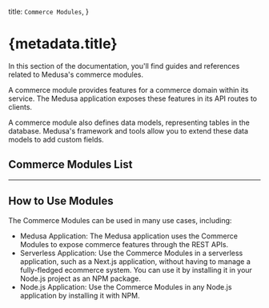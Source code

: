 
  title: `Commerce Modules`,
}

# {metadata.title}

In this section of the documentation, you'll find guides and references related to Medusa's commerce modules.

A commerce module provides features for a commerce domain within its service. The Medusa application exposes these features in its API routes to clients.

A commerce module also defines data models, representing tables in the database. Medusa's framework and tools allow you to extend these data models to add custom fields.

## Commerce Modules List

<ChildDocs onlyTopLevel={true} type="item" />

---

## How to Use Modules

The Commerce Modules can be used in many use cases, including:

- Medusa Application: The Medusa application uses the Commerce Modules to expose commerce features through the REST APIs.
- Serverless Application: Use the Commerce Modules in a serverless application, such as a Next.js application, without having to manage a fully-fledged ecommerce system. You can use it by installing it in your Node.js project as an NPM package.
- Node.js Application: Use the Commerce Modules in any Node.js application by installing it with NPM.

